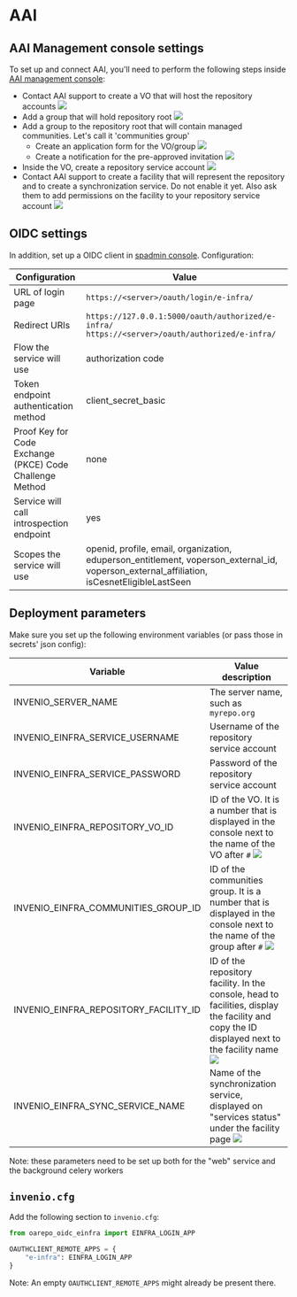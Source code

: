 # AAI

## AAI Management console settings

To set up and connect AAI, you'll need to perform the following 
steps inside [AAI management console](https://perun.e-infra.cz/): 

* Contact AAI support to create a VO that will host the repository accounts ![](./images/vo.png)
* Add a group that will hold repository root ![](./images/repogrp.png)
* Add a group to the repository root that will contain managed communities. Let's call it 'communities group'
  * Create an application form for the VO/group ![](./images/application_form.png)
  * Create a notification for the pre-approved invitation ![](./images/notifications.png)
* Inside the VO, create a repository service account ![](./images/create_service_account.png)
* Contact AAI support to create a facility that will represent the repository and to 
  create a synchronization service. Do not enable it yet. Also ask them to add permissions
  on the facility to your repository service account ![](./images/facility.png)

## OIDC settings

In addition, set up a OIDC client in [spadmin console](https://spadmin.e-infra.cz/).
Configuration:

| Configuration | Value |
|-----|------|
| URL of login page | `https://<server>/oauth/login/e-infra/` |
| Redirect URIs |  `https://127.0.0.1:5000/oauth/authorized/e-infra/` <br/> `https://<server>/oauth/authorized/e-infra/` |
| Flow the service will use | authorization code |
| Token endpoint authentication method | client_secret_basic |
| Proof Key for Code Exchange (PKCE) Code Challenge Method | none |
| Service will call introspection endpoint | yes |
| Scopes the service will use | openid, profile, email, organization, eduperson_entitlement, voperson_external_id, voperson_external_affiliation, isCesnetEligibleLastSeen |

## Deployment parameters

Make sure you set up the following environment variables (or pass those in secrets' json config):

| Variable | Value description |
|-----|------|
| INVENIO_SERVER_NAME | The server name, such as `myrepo.org` |
| INVENIO_EINFRA_SERVICE_USERNAME | Username of the repository service account |
| INVENIO_EINFRA_SERVICE_PASSWORD | Password of the repository service account |
| INVENIO_EINFRA_REPOSITORY_VO_ID | ID of the VO. It is a number that is displayed in the console next to the name of the VO after `#` ![](./images/vo_id.png) |
| INVENIO_EINFRA_COMMUNITIES_GROUP_ID | ID of the communities group. It is a number that is displayed in the console next to the name of the group after `#` ![](./images/community_id.png) |
| INVENIO_EINFRA_REPOSITORY_FACILITY_ID | ID of the repository facility. In the console, head to facilities, display the facility and copy the ID displayed next to the facility name ![](./images/facility_id.png) |
| INVENIO_EINFRA_SYNC_SERVICE_NAME | Name of the synchronization service, displayed on "services status" under the facility page ![](./images/sync_service_name.png) |

Note: these parameters need to be set up both for the "web" service and the background celery workers

## `invenio.cfg`

Add the following section to `invenio.cfg`:

```python
from oarepo_oidc_einfra import EINFRA_LOGIN_APP

OAUTHCLIENT_REMOTE_APPS = {
    "e-infra": EINFRA_LOGIN_APP
}
```

Note: An empty `OAUTHCLIENT_REMOTE_APPS` might already be present there.


